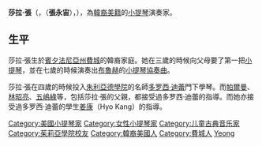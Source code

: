 {{Multiple issues|
{{Expand language|en|time=2021-12-17}}
{{Unreferenced|time=2021-12-17T14:25:37+00:00}}
}}
{{藝人
| 姓名     = 莎拉·張<br>Sarah Chang
| 類型     = 演奏者
| 圖片     = Sarah Chang before performing.jpg
| 圖片尺寸 = 
| 圖片簡介 = 2005年，莎拉·張於表演前
| 原名     = 張永宙
| 外文名   = 장영주
| 外文     = 
| 綽號     =
| 國籍     = {{USA}}
| 出生日期 = {{birth date and age|1980|12|10}}
| 出生地點 = {{USA}}[[賓夕法尼亞州|賓夕法尼亞州]][[費城|費城]]
| 星座     =
| 逝世日期 =  
| 逝世地點 = 
| 職業     = [[小提琴家|小提琴家]]
| 語言     = [[英語|英語]]
| 血型     =
| 身高     = 
| 體重     = 
| 教育程度 = 
| 宗教信仰 = 
| 配偶     = 
| 出身地   = 
| 出道作   = 
| 出道日期 = 
| 代表作   = 
| 活躍年代 = 
| 網站     = 
| 獎項     = 
| IMDb     = 
| 電影     = 
| module           = {{Infobox Korean name|child=yes
 | hangul={{linktext|장|영|주}}
 | hanja={{linktext|張|永|宙}}
 | rr=Jang Yeong-ju
 | mr=Chang Yŏng-ju}}
}}

'''莎拉·張'''（{{lang-en|Sarah Chang}}，{{lang|ko|장영주}}（'''張永宙'''），{{bd|1980年|12月10日|catIdx=Chang}}），為[[韓裔美國人|韓裔美籍]]的[[小提琴|小提琴]]演奏家。

==生平==
莎拉·張生於[[賓夕法尼亞州|賓夕法尼亞州]][[費城|費城]]的韓裔家庭。她在三歲的時候向父母要了第一把[[小提琴|小提琴]]，並在七歲的時候演奏出[[布魯赫|布魯赫]]的[[小提琴協奏曲|小提琴協奏曲]]。

莎拉·張在四歲的時候投入[[朱利亞德學院|朱利亞德學院]]的名師[[多罗西·迪蕾|多罗西·迪蕾]]門下學琴。而[[帕爾曼|帕爾曼]]、[[林昭亮|林昭亮]]、[[五嶋綠|五嶋綠]]等，包括莎拉·張的父親，都接受過多罗西·迪蕾的指導。而她亦接受過多罗西·迪蕾的學生[[姜康|姜康]]（Hyo Kang）的指導。

{{Authority control}}
{{音樂家小作品}}

{{DEFAULTSORT:Chang}}
[[Category:美國小提琴家|Category:美國小提琴家]]
[[Category:女性小提琴家|Category:女性小提琴家]]
[[Category:儿童古典音乐家|Category:儿童古典音乐家]]
[[Category:茱莉亞學院校友|Category:茱莉亞學院校友]]
[[Category:韓裔美國人|Category:韓裔美國人]]
[[Category:費城人|Category:費城人]]
[[Category:张姓|Yeong]]
